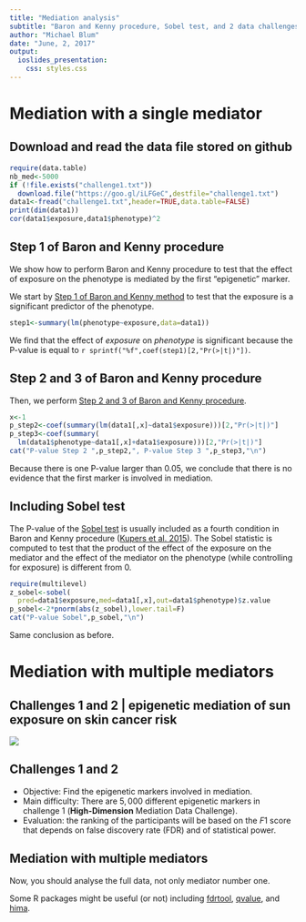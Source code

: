 ```yaml
---
title: "Mediation analysis"
subtitle: "Baron and Kenny procedure, Sobel test, and 2 data challenges"
author: "Michael Blum"
date: "June, 2, 2017"
output:
  ioslides_presentation:
    css: styles.css
---
```


# Mediation with a single mediator 

## Download and read the data file stored on github

```r
require(data.table)
nb_med<-5000
if (!file.exists("challenge1.txt"))
  download.file("https://goo.gl/iLFGeC",destfile="challenge1.txt")
data1<-fread("challenge1.txt",header=TRUE,data.table=FALSE)
print(dim(data1))
cor(data1$exposure,data1$phenotype)^2
```

## Step 1 of Baron and Kenny procedure 

We show how to perform Baron and Kenny procedure to test that the effect of exposure on the phenotype is mediated by the first "epigenetic" marker.

We start by [Step 1 of Baron and Kenny method](https://goo.gl/NG0yro) to test that the exposure is a significant predictor of the phenotype.

```r
step1<-summary(lm(phenotype~exposure,data=data1))
```

We find that the effect of *exposure* on  *phenotype* is significant because the P-value is equal to `r sprintf("%f",coef(step1)[2,"Pr(>|t|)"])`.

## Step 2 and 3 of Baron and Kenny procedure 

Then, we perform [Step 2 and 3 of Baron and Kenny procedure](https://goo.gl/NG0yro).
```r
x<-1
p_step2<-coef(summary(lm(data1[,x]~data1$exposure)))[2,"Pr(>|t|)"]
p_step3<-coef(summary(
  lm(data1$phenotype~data1[,x]+data1$exposure)))[2,"Pr(>|t|)"]
cat("P-value Step 2 ",p_step2,", P-value Step 3 ",p_step3,"\n")
```
Because there is one P-value larger than $0.05$, we conclude that there is no evidence that the first marker is involved in mediation.

## Including Sobel test
The P-value of the [Sobel test](https://en.wikipedia.org/wiki/Sobel_test) is usually included as a fourth condition in Baron and Kenny procedure ([Kupers et al. 2015](https://www.ncbi.nlm.nih.gov/pmc/articles/PMC4588868/)). The Sobel statistic is computed to test that the product of the effect of the exposure on the mediator and the effect of the mediator on the phenotype (while controlling for exposure) is different from 0.
```r
require(multilevel)
z_sobel<-sobel(
  pred=data1$exposure,med=data1[,x],out=data1$phenotype)$z.value
p_sobel<-2*pnorm(abs(z_sobel),lower.tail=F)
cat("P-value Sobel",p_sobel,"\n")
```
Same conclusion as before.

# Mediation with multiple mediators 

## Challenges 1 and 2 | epigenetic mediation of sun exposure on skin cancer risk

![](sunexposure.jpg)

## Challenges 1 and 2
- Objective: Find the epigenetic markers involved in mediation.
- Main difficulty: There are $5,000$ different epigenetic markers in challenge 1 (**High-Dimension** Mediation Data Challenge).
- Evaluation: the ranking of the participants will be based on the $F1$ score that depends on false discovery rate (FDR) and of statistical power.

## Mediation with multiple mediators

Now, you should analyse the full data, not only mediator number one.

Some R packages might be useful (or not) including [fdrtool](https://cran.r-project.org/web/packages/fdrtool/index.html), [qvalue](http://bioconductor.org/packages/release/bioc/html/qvalue.html), and [hima](https://github.com/YinanZheng/HIMA).

